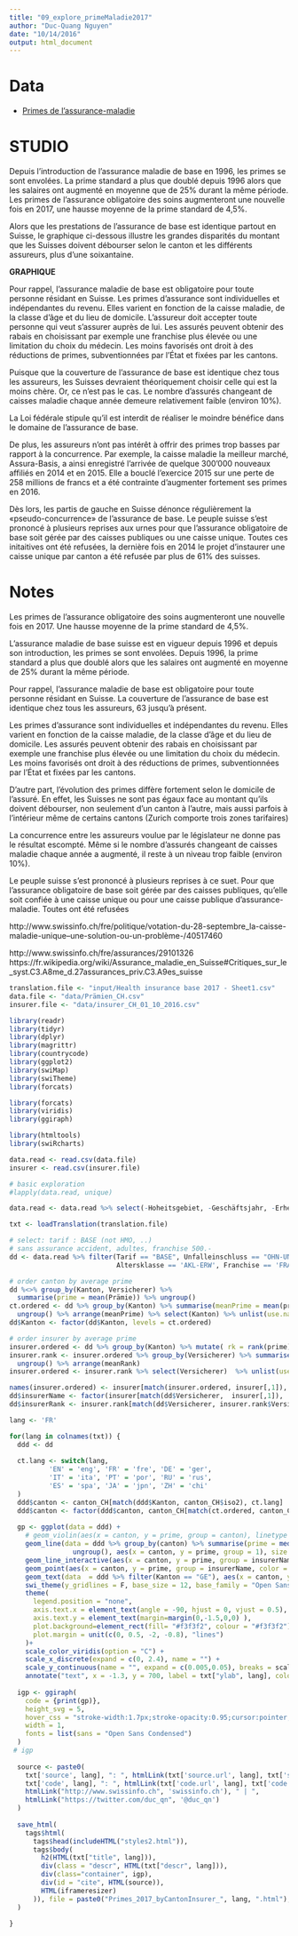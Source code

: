 ```yaml
---
title: "09_explore_primeMaladie2017"
author: "Duc-Quang Nguyen"
date: "10/14/2016"
output: html_document
---
```


# Data

* [Primes de l’assurance-maladie](https://opendata.swiss/fr/dataset/health-insurance-premiums)

# STUDIO

Depuis l'introduction de l’assurance maladie de base en 1996, les primes se sont envolées. La prime standard a plus que doublé depuis 1996 alors que les salaires ont augmenté en moyenne que de 25% durant la même période. Les primes de l’assurance obligatoire des soins augmenteront une nouvelle fois en 2017, une hausse moyenne de la prime standard de 4,5%. 

Alors que les prestations de l’assurance de base est identique partout en Suisse, le graphique ci-dessous illustre les grandes disparités du montant que les Suisses doivent débourser selon le canton et les différents assureurs, plus d'une soixantaine.

**GRAPHIQUE**

Pour rappel, l’assurance maladie de base est obligatoire pour toute personne résidant en Suisse. Les primes d’assurance sont individuelles et indépendantes du revenu. Elles varient en fonction de la caisse maladie, de la classe d'âge et du lieu de domicile. L’assureur doit accepter toute personne qui veut s’assurer auprès de lui. Les assurés peuvent obtenir des rabais en choisissant par exemple une franchise plus élevée ou une limitation du choix du médecin. Les moins favorisés ont droit à des réductions de primes, subventionnées par l'État et fixées par les cantons. 

Puisque que la couverture de l’assurance de base est identique chez tous les assureurs, les Suisses devraient théoriquement choisir celle qui est la moins chère. Or, ce n’est pas le cas. Le nombre d’assurés changeant de caisses maladie chaque année demeure relativement faible (environ 10%).

La Loi fédérale stipule qu'il est interdit de réaliser le moindre bénéfice dans le domaine de l’assurance de base. 

De plus, les assureurs n’ont pas intérêt à offrir des primes trop basses par rapport à la concurrence. Par exemple, la caisse maladie la meilleur marché, Assura-Basis, a ainsi enregistré l’arrivée de quelque 300'000 nouveaux affiliés en 2014 et en 2015. Elle a bouclé l’exercice 2015 sur une perte de 258 millions de francs et a été contrainte d’augmenter fortement ses primes en 2016.

Dès lors, les partis de gauche en Suisse dénonce régulièrement la «pseudo-concurrence» de l'assurance de base. Le peuple suisse s'est prononcé à plusieurs reprises aux urnes pour que l’assurance obligatoire de base soit gérée par des caisses publiques ou une caisse unique. Toutes ces initaitives ont été refusées, la dernière fois en 2014 le projet d'instaurer une caisse unique par canton a été refusée par plus de 61% des suisses. 





# Notes


Les primes de l’assurance obligatoire des soins augmenteront une nouvelle fois en 2017. Une hausse moyenne de la prime standard de 4,5%. 

L’assurance maladie de base suisse est en vigueur depuis 1996 et depuis son introduction, les primes se sont envolées. Depuis 1996, la prime standard a plus que doublé alors que les salaires ont augmenté en moyenne de 25% durant la même période.

Pour rappel, l’assurance maladie de base est obligatoire pour toute personne résidant en Suisse. La couverture de l’assurance de base est identique chez tous les assureurs, 63 jusqu'à présent. 


Les primes d’assurance sont individuelles et indépendantes du revenu. Elles varient en fonction de la caisse maladie, de la classe d'âge et du lieu de domicile. Les assurés peuvent obtenir des rabais en choisissant par exemple une franchise plus élevée ou une limitation du choix du médecin. Les moins favorisés ont droit à des réductions de primes, subventionnées par l'État et fixées par les cantons. 

D’autre part, l’évolution des primes diffère fortement selon le domicile de l’assuré. En effet, les Suisses ne sont pas égaux face au montant qu’ils doivent débourser, non seulement d’un canton à l’autre, mais aussi parfois à l’intérieur même de certains cantons (Zurich comporte trois zones tarifaires) 


La concurrence entre les assureurs voulue par le législateur ne donne pas le résultat escompté. Même si le nombre d’assurés changeant de caisses maladie chaque année a augmenté, il reste à un niveau trop faible (environ 10%).

Le peuple suisse s'est prononcé à plusieurs reprises à ce suet. Pour que l’assurance obligatoire de base soit gérée par des caisses publiques, qu’elle soit confiée à une caisse unique ou pour une caisse publique d'assurance-maladie. Toutes ont été refusées 

http://www.swissinfo.ch/fre/politique/votation-du-28-septembre_la-caisse-maladie-unique--une-solution-ou-un-problème-/40517460

http://www.swissinfo.ch/fre/assurances/29101326
https://fr.wikipedia.org/wiki/Assurance_maladie_en_Suisse#Critiques_sur_le_syst.C3.A8me_d.27assurances_priv.C3.A9es_suisse

```r


translation.file <- "input/Health insurance base 2017 - Sheet1.csv"
data.file <- "data/Prämien_CH.csv"
insurer.file <- "data/insurer_CH_01_10_2016.csv"

library(readr)
library(tidyr)
library(dplyr)
library(magrittr)
library(countrycode)
library(ggplot2)
library(swiMap)
library(swiTheme)
library(forcats)

library(forcats)
library(viridis)
library(ggiraph)

library(htmltools)
library(swiRcharts)
```

```r
data.read <- read.csv(data.file)
insurer <- read.csv(insurer.file)

# basic exploration
#lapply(data.read, unique)

data.read <- data.read %>% select(-Hoheitsgebiet, -Geschäftsjahr, -Erhebungsjahr)

txt <- loadTranslation(translation.file)

```

```r
# select: tarif : BASE (not HMO, ..)
# sans assurance accident, adultes, franchise 500.-
dd <- data.read %>% filter(Tarif == "BASE", Unfalleinschluss == "OHN-UNF", 
                           Altersklasse == 'AKL-ERW', Franchise == 'FRA-500', Kanton != "ZE")

# order canton by average prime 
dd %<>% group_by(Kanton, Versicherer) %>% 
  summarise(prime = mean(Prämie)) %>% ungroup()
ct.ordered <- dd %>% group_by(Kanton) %>% summarise(meanPrime = mean(prime)) %>% 
  ungroup() %>% arrange(meanPrime) %>% select(Kanton) %>% unlist(use.names = F) %>% as.character()
dd$Kanton <- factor(dd$Kanton, levels = ct.ordered)

# order insurer by average prime
insurer.ordered <- dd %>% group_by(Kanton) %>% mutate( rk = rank(prime)) %>% ungroup()
insurer.rank <- insurer.ordered %>% group_by(Versicherer) %>% summarise(meanRank = mean(rk)) %>% 
  ungroup() %>% arrange(meanRank)
insurer.ordered <- insurer.rank %>% select(Versicherer)  %>% unlist(use.names = F)

names(insurer.ordered) <- insurer[match(insurer.ordered, insurer[,1]), 'shortName']
dd$insurerName <- factor(insurer[match(dd$Versicherer,  insurer[,1]), 'shortName'], levels = names(insurer.ordered))
dd$insurerRank <- insurer.rank[match(dd$Versicherer, insurer.rank$Versicherer), 'meanRank'] %>% unlist(use.names = F)
```


```r
lang <- 'FR'

for(lang in colnames(txt)) {
  ddd <- dd
  
  ct.lang <- switch(lang,
          'EN' = 'eng', 'FR' = 'fre', 'DE' = 'ger',	
          'IT' = 'ita', 'PT' = 'por', 'RU' = 'rus', 
          'ES' = 'spa', 'JA' = 'jpn', 'ZH' = 'chi'  
  )
  ddd$canton <- canton_CH[match(ddd$Kanton, canton_CH$iso2), ct.lang]
  ddd$canton <- factor(ddd$canton, canton_CH[match(ct.ordered, canton_CH$iso2), ct.lang])
  
  gp <- ggplot(data = ddd) + 
    # geom_violin(aes(x = canton, y = prime, group = canton), linetype = "blank", fill = "#e5dbcd", alpha = 0.6) + 
    geom_line(data = ddd %>% group_by(canton) %>% summarise(prime = median(prime)) %>% 
                ungroup(), aes(x = canton, y = prime, group = 1), size = 0.5, alpha = 0.9, colour = "darkgrey") + 
    geom_line_interactive(aes(x = canton, y = prime, group = insurerName, color = insurerRank, tooltip = insurerName, data_id = insurerName), size = 0.15, alpha = 0.25) + 
    geom_point(aes(x = canton, y = prime, group = insurerName, color = insurerRank), size = 0.8, alpha = 0.6, shape = 18) + 
    geom_text(data  = ddd %>% filter(Kanton == "GE"), aes(x = canton, y = prime, label = insurerName), nudge_y = -1, nudge_x = 0.35, hjust = 0, size = 2, family = "Open Sans Condensed", check_overlap = T, colour = "#330033") +
    swi_theme(y_gridlines = F, base_size = 12, base_family = "Open Sans Condensed") + 
    theme(
      legend.position = "none", 
      axis.text.x = element_text(angle = -90, hjust = 0, vjust = 0.5), 
      axis.text.y = element_text(margin=margin(0,-1.5,0,0) ),
      plot.background=element_rect(fill= "#f3f3f2", colour = "#f3f3f2"),
      plot.margin = unit(c(0, 0.5, -2, -0.8), "lines")
    )+
    scale_color_viridis(option = "C") +
    scale_x_discrete(expand = c(0, 2.4), name = "") +
    scale_y_continuous(name = "", expand = c(0.005,0.05), breaks = scales::pretty_breaks(n =5)) +
    annotate("text", x = -1.3, y = 700, label = txt["ylab", lang], colour = "#2b2b2b", hjust = 0)
  
  igp <- ggiraph(
    code = {print(gp)}, 
    height_svg = 5,
    hover_css = "stroke-width:1.7px;stroke-opacity:0.95;cursor:pointer;",  
    width = 1,
    fonts = list(sans = "Open Sans Condensed")
  )
 # igp
  
  source <- paste0(
    txt['source', lang], ": ", htmlLink(txt['source.url', lang], txt['source.name', lang]), " | ",
    txt['code', lang], ": ", htmlLink(txt['code.url', lang], txt['code.name', lang]), " | ",
    htmlLink("http://www.swissinfo.ch", 'swissinfo.ch'), " | ",
    htmlLink("https://twitter.com/duc_qn", '@duc_qn')    
  )
  
  save_html(
    tags$html(
      tags$head(includeHTML("styles2.html")),
      tags$body(    
        h2(HTML(txt["title", lang])),
        div(class = "descr", HTML(txt["descr", lang])),
        div(class="container", igp),
        div(id = "cite", HTML(source)),
        HTML(iframeresizer)  
      )), file = paste0("Primes_2017_byCantonInsurer_", lang, ".html"), libdir = "js", background = "#f3f3f2"
  )
  
}

```